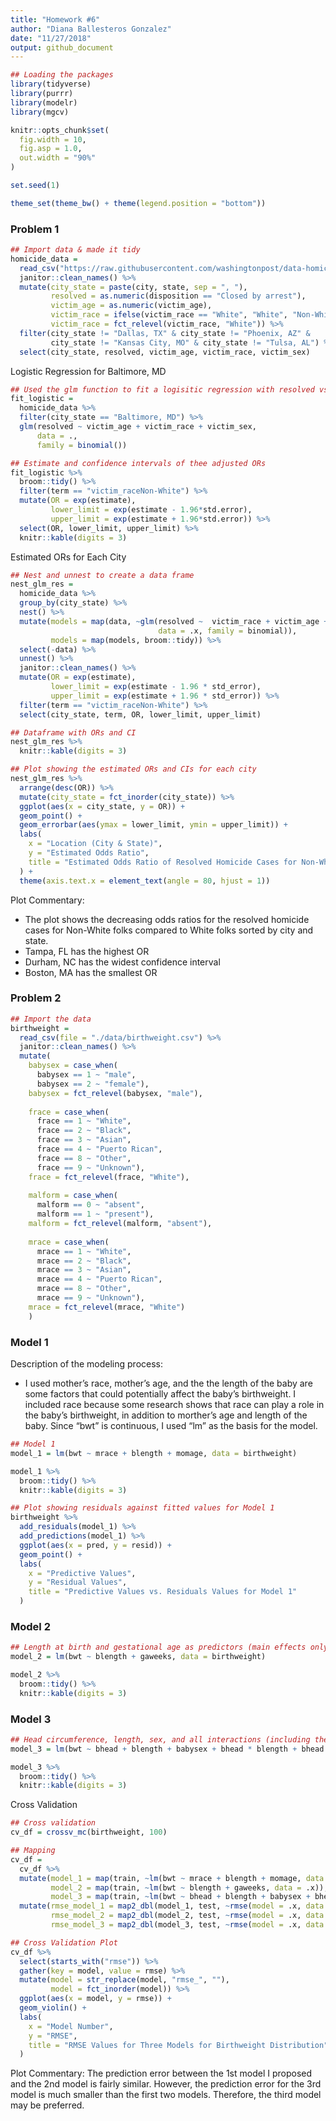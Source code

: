 ```yaml
---
title: "Homework #6"
author: "Diana Ballesteros Gonzalez"
date: "11/27/2018"
output: github_document
---
```


```r
## Loading the packages
library(tidyverse)
library(purrr)
library(modelr)
library(mgcv)

knitr::opts_chunk$set(
  fig.width = 10,
  fig.asp = 1.0,
  out.width = "90%"
)

set.seed(1)

theme_set(theme_bw() + theme(legend.position = "bottom"))
```

### **Problem 1**
```r
## Import data & made it tidy 
homicide_data = 
  read_csv("https://raw.githubusercontent.com/washingtonpost/data-homicides/master/homicide-data.csv") %>% 
  janitor::clean_names() %>% 
  mutate(city_state = paste(city, state, sep = ", "), 
         resolved = as.numeric(disposition == "Closed by arrest"), 
         victim_age = as.numeric(victim_age),
         victim_race = ifelse(victim_race == "White", "White", "Non-White"), 
         victim_race = fct_relevel(victim_race, "White")) %>% 
  filter(city_state != "Dallas, TX" & city_state != "Phoenix, AZ" & 
         city_state != "Kansas City, MO" & city_state != "Tulsa, AL") %>% 
  select(city_state, resolved, victim_age, victim_race, victim_sex)
```

Logistic Regression for Baltimore, MD
```r
## Used the glm function to fit a logisitic regression with resolved vs unresolved as the outcome and victim age, sex and race (as just defined) as predictors. 
fit_logistic = 
  homicide_data %>% 
  filter(city_state == "Baltimore, MD") %>% 
  glm(resolved ~ victim_age + victim_race + victim_sex, 
      data = ., 
      family = binomial())

## Estimate and confidence intervals of thee adjusted ORs
fit_logistic %>% 
  broom::tidy() %>% 
  filter(term == "victim_raceNon-White") %>% 
  mutate(OR = exp(estimate), 
         lower_limit = exp(estimate - 1.96*std.error), 
         upper_limit = exp(estimate + 1.96*std.error)) %>%
  select(OR, lower_limit, upper_limit) %>% 
  knitr::kable(digits = 3)
```

Estimated ORs for Each City 
```r
## Nest and unnest to create a data frame 
nest_glm_res =
  homicide_data %>% 
  group_by(city_state) %>% 
  nest() %>% 
  mutate(models = map(data, ~glm(resolved ~  victim_race + victim_age + victim_sex,
                                 data = .x, family = binomial)),
         models = map(models, broom::tidy)) %>% 
  select(-data) %>% 
  unnest() %>% 
  janitor::clean_names() %>% 
  mutate(OR = exp(estimate), 
         lower_limit = exp(estimate - 1.96 * std_error), 
         upper_limit = exp(estimate + 1.96 * std_error)) %>% 
  filter(term == "victim_raceNon-White") %>% 
  select(city_state, term, OR, lower_limit, upper_limit)

## Dataframe with ORs and CI
nest_glm_res %>% 
  knitr::kable(digits = 3)

## Plot showing the estimated ORs and CIs for each city 
nest_glm_res %>% 
  arrange(desc(OR)) %>% 
  mutate(city_state = fct_inorder(city_state)) %>% 
  ggplot(aes(x = city_state, y = OR)) + 
  geom_point() + 
  geom_errorbar(aes(ymax = lower_limit, ymin = upper_limit)) +
  labs(
    x = "Location (City & State)", 
    y = "Estimated Odds Ratio", 
    title = "Estimated Odds Ratio of Resolved Homicide Cases for Non-Whites Compared to Whites throughout the United Sates"
  ) +
  theme(axis.text.x = element_text(angle = 80, hjust = 1))
```

Plot Commentary: 

* The plot shows the decreasing odds ratios for the resolved homicide cases for Non-White folks compared to White folks sorted by city and state. 
* Tampa, FL has the highest OR
* Durham, NC has the widest confidence interval 
* Boston, MA has the smallest OR

### **Problem 2**
```r
## Import the data
birthweight = 
  read_csv(file = "./data/birthweight.csv") %>% 
  janitor::clean_names() %>% 
  mutate(
    babysex = case_when(
      babysex == 1 ~ "male",
      babysex == 2 ~ "female"), 
    babysex = fct_relevel(babysex, "male"), 
    
    frace = case_when(
      frace == 1 ~ "White", 
      frace == 2 ~ "Black", 
      frace == 3 ~ "Asian", 
      frace == 4 ~ "Puerto Rican", 
      frace == 8 ~ "Other", 
      frace == 9 ~ "Unknown"),
    frace = fct_relevel(frace, "White"), 
    
    malform = case_when(
      malform == 0 ~ "absent",
      malform == 1 ~ "present"), 
    malform = fct_relevel(malform, "absent"), 
    
    mrace = case_when(
      mrace == 1 ~ "White", 
      mrace == 2 ~ "Black", 
      mrace == 3 ~ "Asian", 
      mrace == 4 ~ "Puerto Rican", 
      mrace == 8 ~ "Other", 
      mrace == 9 ~ "Unknown"), 
    mrace = fct_relevel(mrace, "White")
    )
```

### **Model 1** 

Description of the modeling process: 

* I used mother's race, mother's age, and the the length of the baby are some factors that could potentially affect the baby's birthweight. I included race because some research shows that race can play a role in the baby's birthweight, in addition to morther's age and length of the baby. Since "bwt" is continuous, I used "lm" as the basis for the model. 

```r
## Model 1 
model_1 = lm(bwt ~ mrace + blength + momage, data = birthweight)

model_1 %>% 
  broom::tidy() %>% 
  knitr::kable(digits = 3)

## Plot showing residuals against fitted values for Model 1 
birthweight %>% 
  add_residuals(model_1) %>%
  add_predictions(model_1) %>% 
  ggplot(aes(x = pred, y = resid)) + 
  geom_point() + 
  labs(
    x = "Predictive Values", 
    y = "Residual Values", 
    title = "Predictive Values vs. Residuals Values for Model 1"
  ) 
```

### Model 2 
```r
## Length at birth and gestational age as predictors (main effects only)
model_2 = lm(bwt ~ blength + gaweeks, data = birthweight) 

model_2 %>% 
  broom::tidy() %>% 
  knitr::kable(digits = 3)
```

### Model 3
```r
## Head circumference, length, sex, and all interactions (including the three-way interaction) between these
model_3 = lm(bwt ~ bhead + blength + babysex + bhead * blength + bhead * babysex + blength * babysex + bhead * blength * babysex, data = birthweight)

model_3 %>% 
  broom::tidy() %>% 
  knitr::kable(digits = 3)
```

Cross Validation
```r
## Cross validation 
cv_df = crossv_mc(birthweight, 100)

## Mapping 
cv_df = 
  cv_df %>% 
  mutate(model_1 = map(train, ~lm(bwt ~ mrace + blength + momage, data = .x)),
         model_2 = map(train, ~lm(bwt ~ blength + gaweeks, data = .x)),
         model_3 = map(train, ~lm(bwt ~ bhead + blength + babysex + bhead * blength + bhead * babysex + blength * babysex + bhead * blength * babysex, data = .x))) %>% 
  mutate(rmse_model_1 = map2_dbl(model_1, test, ~rmse(model = .x, data = .y)),
         rmse_model_2 = map2_dbl(model_2, test, ~rmse(model = .x, data = .y)),
         rmse_model_3 = map2_dbl(model_3, test, ~rmse(model = .x, data = .y)))

## Cross Validation Plot 
cv_df %>% 
  select(starts_with("rmse")) %>% 
  gather(key = model, value = rmse) %>% 
  mutate(model = str_replace(model, "rmse_", ""),
         model = fct_inorder(model)) %>% 
  ggplot(aes(x = model, y = rmse)) + 
  geom_violin() + 
  labs(
    x = "Model Number", 
    y = "RMSE", 
    title = "RMSE Values for Three Models for Birthweight Distribution"
  ) 
```

Plot Commentary: The prediction error between the 1st model I proposed and the 2nd model is fairly similar. However, the prediction error for the 3rd model is much smaller than the first two models. Therefore, the third model may be preferred. 